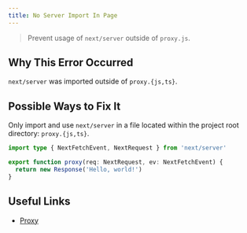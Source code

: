 ```yaml
---
title: No Server Import In Page
---
```


> Prevent usage of `next/server` outside of `proxy.js`.

## Why This Error Occurred

`next/server` was imported outside of `proxy.{js,ts}`.

## Possible Ways to Fix It

Only import and use `next/server` in a file located within the project root directory: `proxy.{js,ts}`.

```ts filename="proxy.ts"
import type { NextFetchEvent, NextRequest } from 'next/server'

export function proxy(req: NextRequest, ev: NextFetchEvent) {
  return new Response('Hello, world!')
}
```

## Useful Links

- [Proxy](/docs/pages/api-reference/file-conventions/proxy)
